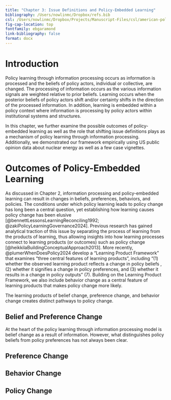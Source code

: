 ```yaml
---
title: "Chapter 3: Issue Definitions and Policy-Embedded Learning"
bibliography: /Users/nowlinmc/Dropbox/refs.bib
csl: /Users/nowlinmc/Dropbox/Projects/Manuscript-Files/csl/american-political-science-association.csl
fig-cap-location: top
fontfamily: ebgaramond
link-bibliography: false
format: docx 
---
```


# Introduction 

Policy learning through information processing occurs as information is processed and the beliefs of policy actors, individual or collective, are changed. The processing of information occurs as the various information signals are weighted relative to prior beliefs. Learning occurs when the posterior beliefs of policy actors shift and/or certainty shifts in the direction of the processed information. In addition, learning is embedded within a policy context where information is processing by policy actors within institutional systems and structures. 

In this chapter, we further examine the possible outcomes of policy-embedded learning as well as the role that shifting issue definitions plays as a mechanism of policy learning through information processing. Additionally, we demonstrated our framework empirically using US public opinion data about nuclear energy as well as a few case vignettes.  


# Outcomes of Policy-Embedded Learning 

As discussed in Chapter 2, information processing and policy-embedded learning can result in changes in beliefs, preferences, behaviors, and policies. The conditions under which policy learning leads to policy change has long been a central question, yet establishing how learning causes policy change has been elusive [@bennettLessonsLearningReconciling1992; @zakiPolicyLearningGovernance2024]. Previous research has gained analytical traction of this issue by separating the process of learning from the products of learning, thus allowing insights into how learning processes connect to learning products (or outcomes) such as policy change [@heikkilaBuildingConceptualApproach2013]. More recently, @plumerWhenDoesPolicy2024 develop a "Learning Product Framework" that examines "three central features of learning products", including "(1) whether the observed learning product reflects a change in policy beliefs , (2) whether it signifies a change in policy preferences, and (3) whether it results in a change in policy outputs" (7). Building on the Learning Product Framework, we also include behavior change as a central feature of learning products that makes policy change more likely.

The learning products of belief change, preference change, and behavior change creates distinct pathways to policy change. 


## Belief and Preference Change 

At the heart of the policy learning through information processing model is belief change as a result of information. However, what distinguishes policy beliefs from policy preferences has not always been clear. 

## Preference Change 


## Behavior Change 


## Policy Change 